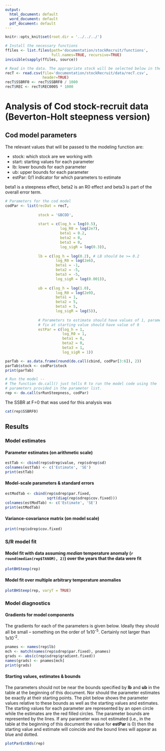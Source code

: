 ```yaml
---
output:
  html_document: default
  word_document: default
  pdf_document: default
---
```


```r
knitr::opts_knit$set(root.dir = '../../../')
```

```r
# Install the necessary functions
ffiles <- list.files(path='documentation/stockRecruit/functions', 
                     full.names=TRUE, recursive=TRUE)
invisible(sapply(ffiles, source))

# Read in the data. The appropriate stock will be selected below in the model function.
recT <- read.csv(file='documentation/stockRecruit/data/recT.csv', 
                 header=TRUE)
recT$SSBRF0 <- recT$SSBRF0 / 1000
recT$REC <- recT$REC000S * 1000
```

# Analysis of Cod stock-recruit data (Beverton-Holt steepness version)

## Cod model parameters
The relevant values that will be passed to the modeling function are:

* stock: which stock are we working with
* start: starting values for each parameter
* lb: lower bounds for each parameter
* ub: upper bounds for each parameter
* estPar: 0/1 indicator for which parameters to estimate

beta1 is a steepness effect, beta2 is an R0 effect and beta3 is part of the overall error term.
```r

# Parameters for the cod model
codPar <- list(recDat = recT,
               
               stock = 'GBCOD',
            
               start = c(log_h = log(0.5),
                         log_R0 = log(2e7),
                         beta1 = 0.2,
                         beta2 = 0,
                         beta3 = 0,
                         log_sigR = log(0.3)),
            
               lb = c(log_h = log(0.2), # LB should be >= 0.2
                       log_R0 = log(2e6),
                       beta1 = -1,
                       beta2 = -5,
                       beta3 = -5,
                       log_sigR = log(0.001)),
            
               ub = c(log_h = log(1.0),
                       log_R0 = log(2e9),
                       beta1 = 1,
                       beta2 = 5,
                       beta3 = 5,
                       log_sigR = log(5)),
               
               # Parameters to estimate should have values of 1, parameters to
               # fix at starting value should have value of 0
               estPar = c(log_h = 1, 
                          log_R0 = 1, 
                          beta1 = 0, 
                          beta2 = 0, 
                          beta3 = 1, 
                          log_sigR = 1))

parTab <- as.data.frame(round(do.call(cbind, codPar[3:6]), 2))
parTab$stock <- codPar$stock
print(parTab)

```


```r
# Run the model -- 
# The function do.call() just tells R to run the model code using the 
# parameters provided in the parameter list.
rep <- do.call(srRunSteepness, codPar)
```

The SSBR at F=0 that was used for this analysis was
```R
cat(rep$SSBRF0)
```

## Results

### Model estimates

#### Parameter estimates (on arithmetic scale)
```r
estTab <- cbind(rep$sdrep$value, rep$sdrep$sd)
colnames(estTab) <- c('Estimate', 'SE')
print(estTab)
```

#### Model-scale parameters & standard errors
```r
estModTab <- cbind(rep$sdrep$par.fixed,
                   sqrt(diag(rep$sdrep$cov.fixed)))
colnames(estModTab) <- c('Estimate', 'SE')
print(estModTab)
```

#### Variance-covariance matrix (on model scale)
```r
print(rep$sdrep$cov.fixed)
```

### S/R model fit
#### Model fit with data assuming *median* temperature anomaly (`r round(median(rep$TANOM), 2) `) over the years that the data were fit

```r
plotBHSteep(rep)
```

#### Model fit over multiple arbitrary temperature anomalies
```r
plotBHSteep(rep, varyT = TRUE)
```

### Model diagnostics

#### Gradients for model components
The gradients for each of the parameters is given below. Ideally they should all be small -- something on the order of 1x10^-5^. Certainly not larger than 1x10^-2^.
```r
pnames <- names(rep$lb)
mch <- match(names(rep$sdrep$par.fixed), pnames)
grads <- abs(c(rep$sdrep$gradient.fixed))
names(grads) <- pnames[mch]
print(grads)
```

#### Starting values, estimates & bounds
The parameters should not be near the bounds specified by  **lb** and **ub** in the table at the beginning of this document. Nor should the parameter estimates be exactly at their starting points. The plot below shows the parameter values relative to these bounds as well as the starting values and estimates. The starting values for each parameter are represented by an open circle while the estimates are the red filled circles. The parameter bounds are represented by the lines. If any parameter was not estimated (i.e., in the table at the beginning of this document the value for **estPar** is 0) then the starting value and estimate will coincide and the bound lines will appear as blue and dotted.

```r
plotParEstBds(rep)
```







